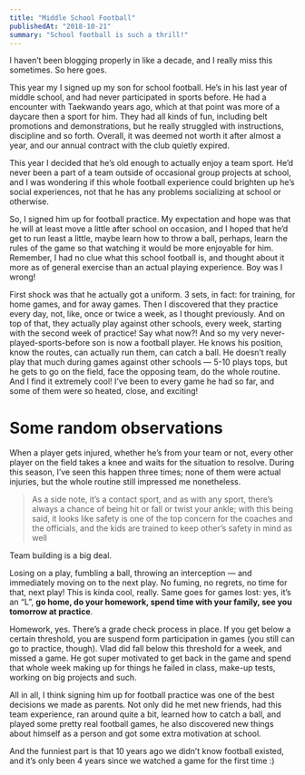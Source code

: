 ```yaml
---
title: "Middle School Football"
publishedAt: "2018-10-21"
summary: "School football is such a thrill!"
---
```


I haven’t been blogging properly in like a decade, and I really miss this sometimes. So here goes.

This year my I signed up my son for school football. He’s in his last year of middle school, and had never participated in sports before. He had a encounter with Taekwando years ago, which at that point was more of a daycare then a sport for him. They had all kinds of fun, including belt promotions and demonstrations, but he really struggled with instructions, discipline and so forth. Overall, it was deemed not worth it after almost a year, and our annual contract with the club quietly expired.

This year I decided that he’s old enough to actually enjoy a team sport. He’d never been a part of a team outside of occasional group projects at school, and I was wondering if this whole football experience could brighten up he’s social experiences, not that he has any problems socializing at school or otherwise.

So, I signed him up for football practice. My expectation and hope was that he will at least move a little after school on occasion, and I hoped that he’d get to run least a little, maybe learn how to throw a ball, perhaps, learn the rules of the game so that watching it would be more enjoyable for him. Remember, I had no clue what this school football is, and thought about it more as of general exercise than an actual playing experience. Boy was I wrong!

First shock was that he actually got a uniform. 3 sets, in fact: for training, for home games, and for away games. Then I discovered that they practice every day, not, like, once or twice a week, as I thought previously. And on top of that, they actually play against other schools, every week, starting with the second week of practice! Say what now?! And so my very never-played-sports-before son is now a football player. He knows his position, know the routes, can actually run them, can catch a ball. He doesn’t really play that much during games against other schools — 5-10 plays tops, but he gets to go on the field, face the opposing team, do the whole routine. And I find it extremely cool! I’ve been to every game he had so far, and some of them were so heated, close, and exciting!

# **Some random observations**

When a player gets injured, whether he’s from your team or not, every other player on the field takes a knee and waits for the situation to resolve. During this season, I’ve seen this happen three times; none of them were actual injuries, but the whole routine still impressed me nonetheless.

> As a side note, it’s a contact sport, and as with any sport, there’s always a chance of being hit or fall or twist your ankle; with this being said, it looks like safety is one of the top concern for the coaches and the officials, and the kids are trained to keep other’s safety in mind as well

Team building is a big deal.

<YouTube youTubeId="eU0QK50Tw-s" />

Losing on a play, fumbling a ball, throwing an interception — and immediately moving on to the next play. No fuming, no regrets, no time for that, next play! This is kinda cool, really. Same goes for games lost: yes, it’s an “L”, __go home, do your homework, spend time with your family, see you tomorrow at practice__.

Homework, yes. There’s a grade check process in place. If you get below a certain threshold, you are suspend form participation in games (you still can go to practice, though). Vlad did fall below this threshold for a week, and missed a game. He got super motivated to get back in the game and spend that whole week making up for things he failed in class, make-up tests, working on big projects and such.

All in all, I think signing him up for football practice was one of the best decisions we made as parents. Not only did he met new friends, had this team experience, ran around quite a bit, learned how to catch a ball, and played some pretty real football games, he also discovered new things about himself as a person and got some extra motivation at school.

And the funniest part is that 10 years ago we didn’t know football existed, and it’s only been 4 years since we watched a game for the first time :)
